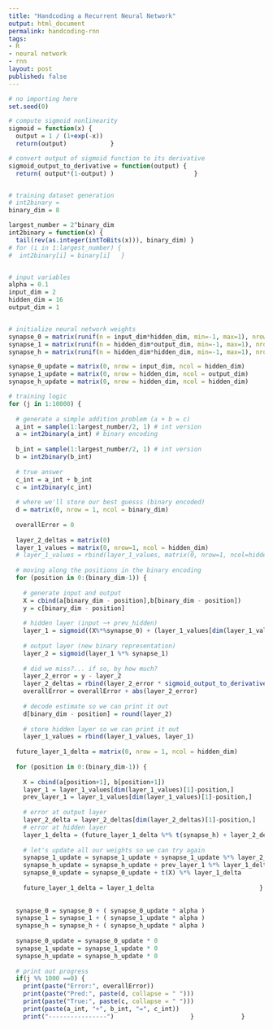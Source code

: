 ```yaml
---
title: "Handcoding a Recurrent Neural Network"
output: html_document
permalink: handcoding-rnn
tags:
- R
- neural network
- rnn
layout: post
published: false
---
```


```r
# no importing here
set.seed(0)

# compute sigmoid nonlinearity
sigmoid = function(x) {
  output = 1 / (1+exp(-x))
  return(output)            }

# convert output of sigmoid function to its derivative
sigmoid_output_to_derivative = function(output) {
  return( output*(1-output) )                      }


# training dataset generation
# int2binary = 
binary_dim = 8

largest_number = 2^binary_dim
int2binary = function(x) {
  tail(rev(as.integer(intToBits(x))), binary_dim) }
# for (i in 1:largest_number) {
#  int2binary[i] = binary[i]   }


# input variables
alpha = 0.1
input_dim = 2
hidden_dim = 16
output_dim = 1


# initialize neural network weights
synapse_0 = matrix(runif(n = input_dim*hidden_dim, min=-1, max=1), nrow=input_dim)
synapse_1 = matrix(runif(n = hidden_dim*output_dim, min=-1, max=1), nrow=hidden_dim)
synapse_h = matrix(runif(n = hidden_dim*hidden_dim, min=-1, max=1), nrow=hidden_dim)

synapse_0_update = matrix(0, nrow = input_dim, ncol = hidden_dim)
synapse_1_update = matrix(0, nrow = hidden_dim, ncol = output_dim)
synapse_h_update = matrix(0, nrow = hidden_dim, ncol = hidden_dim)

# training logic
for (j in 1:10000) {
  
  # generate a simple addition problem (a + b = c)
  a_int = sample(1:largest_number/2, 1) # int version
  a = int2binary(a_int) # binary encoding
  
  b_int = sample(1:largest_number/2, 1) # int version
  b = int2binary(b_int)
  
  # true answer
  c_int = a_int + b_int
  c = int2binary(c_int)
  
  # where we'll store our best guesss (binary encoded)
  d = matrix(0, nrow = 1, ncol = binary_dim)
  
  overallError = 0
  
  layer_2_deltas = matrix(0)
  layer_1_values = matrix(0, nrow=1, ncol = hidden_dim)
  # layer_1_values = rbind(layer_1_values, matrix(0, nrow=1, ncol=hidden_dim))
  
  # moving along the positions in the binary encoding
  for (position in 0:(binary_dim-1)) {
    
    # generate input and output
    X = cbind(a[binary_dim - position],b[binary_dim - position])
    y = c[binary_dim - position]
    
    # hidden layer (input ~+ prev_hidden)
    layer_1 = sigmoid((X%*%synapse_0) + (layer_1_values[dim(layer_1_values)[1],] %*% synapse_h))
    
    # output layer (new binary representation)
    layer_2 = sigmoid(layer_1 %*% synapse_1)
    
    # did we miss?... if so, by how much?
    layer_2_error = y - layer_2
    layer_2_deltas = rbind(layer_2_error * sigmoid_output_to_derivative(layer_2), layer_2_deltas)
    overallError = overallError + abs(layer_2_error)
    
    # decode estimate so we can print it out
    d[binary_dim - position] = round(layer_2)
    
    # store hidden layer so we can print it out
    layer_1_values = rbind(layer_1_values, layer_1)                                                  }
  
  future_layer_1_delta = matrix(0, nrow = 1, ncol = hidden_dim)
  
  for (position in 0:(binary_dim-1)) {
    
    X = cbind(a[position+1], b[position+1])
    layer_1 = layer_1_values[dim(layer_1_values)[1]-position,]
    prev_layer_1 = layer_1_values[dim(layer_1_values)[1]-position,]
    
    # error at output layer
    layer_2_delta = layer_2_deltas[dim(layer_2_deltas)[1]-position,]
    # error at hidden layer
    layer_1_delta = (future_layer_1_delta %*% t(synapse_h) + layer_2_delta %*% t(synapse_1)) * sigmoid_output_to_derivative(layer_1)
    
    # let's update all our weights so we can try again
    synapse_1_update = synapse_1_update + synapse_1_update %*% layer_2_delta
    synapse_h_update = synapse_h_update + prev_layer_1 %*% layer_1_delta
    synapse_0_update = synapse_0_update + t(X) %*% layer_1_delta
    
    future_layer_1_delta = layer_1_delta                             }
  
  
  synapse_0 = synapse_0 + ( synapse_0_update * alpha )
  synapse_1 = synapse_1 + ( synapse_1_update * alpha )
  synapse_h = synapse_h + ( synapse_h_update * alpha )
  
  synapse_0_update = synapse_0_update * 0
  synapse_1_update = synapse_1_update * 0
  synapse_h_update = synapse_h_update * 0
  
  # print out progress
  if(j %% 1000 ==0) {
    print(paste("Error:", overallError))
    print(paste("Pred:", paste(d, collapse = " ")))
    print(paste("True:", paste(c, collapse = " ")))
    print(paste(a_int, "+", b_int, "=", c_int))
    print("----------------")                     }             }

```